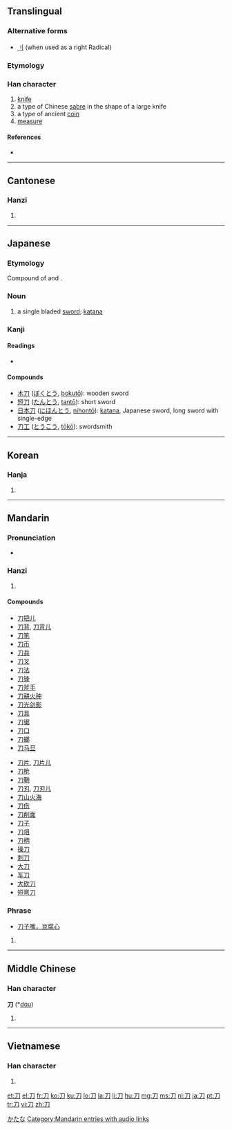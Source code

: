 ==Translingual==
{{Han stroke|[[Image:刀-order.gif]]}}
===Alternative forms===
*[[刂]] (when used as a right Radical)

===Etymology===
{{liushu|p}}
{{Han etyl}}

===Han character===
{{Han char|rn=18|rad=刀|as=00|sn=2|four=1722<sub>0</sub>|canj=尸竹 (SH)}}

# [[knife]]
# a type of Chinese [[sabre]] in the shape of a large knife
# a type of ancient [[coin]]
# [[measure]]

====References====
* {{Han ref|kx=0135.240|dkj=01845|dj=0304.040|hdz=10319.120|uh=5200|ud=20992|bh=A44D|bd=42061}}

----

==Cantonese==

===Hanzi===
{{yue-hanzi|jyut=[[dou1]]|y=[[dou1]]}}

# {{defn|Cantonese|sort=刀00}}

----

==Japanese==

===Etymology===

Compound of {{term|片|kata|one, piece}} and {{term|刃|na|blade}}.

===Noun===
{{ja-noun|k|hira=かたな|rom=katana}}

# a single bladed [[sword]]; [[katana]]

===Kanji===
{{ja-kanji|grade=2|rs=刀00}}

====Readings====
* {{ja-readings|on=[[とう]] (tō) < [[たう]] (tau), [[と]] (to)|kun=[[かたな]] (katana)}}

====Compounds====
* [[木刀]] ([[ぼくとう]], [[bokutō]]): wooden sword
* [[短刀]] ([[たんとう]], [[tantō]]): short sword
* [[日本刀]] ([[にほんとう]], [[nihontō]]): [[katana]], Japanese sword, long sword with single-edge
* [[刀工]] ([[とうこう]], [[tōkō]]): swordsmith

[[Category:ja:Weapons|かたな]]

----

==Korean==

===Hanja===
{{ko-hanja|hangeul=[[도]]|eumhun=칼|rv=do|mr=to}}

# {{defn|Korean|sort=刀00}}

----

==Mandarin==

===Pronunciation===
* {{audio|zh-dāo.ogg|audio}}

===Hanzi===
{{cmn-hanzi|pin=[[dāo]] ([[dao1]]), [[fèn]] ([[fen4]])|wg=tao<sup>1</sup>, fen<sup>4</sup>}}

# {{defn|Mandarin|sort=刀00}}

====Compounds====
{{top2}}
* [[刀把儿]]
* [[刀背]], [[刀背儿]]
* [[刀笔]]
* [[刀币]]
* [[刀兵]]
* [[刀叉]]
* [[刀法]]
* [[刀锋]]
* [[刀斧手]]
* [[刀耕火种]]
* [[刀光剑影]]
* [[刀具]]
* [[刀锯]]
* [[刀口]]
* [[刀螂]]
* [[刀马旦]]
{{mid2}}
* [[刀片]], [[刀片儿]]
* [[刀枪]]
* [[刀鞘]]
* [[刀刃]], [[刀刃儿]]
* [[刀山火海]]
* [[刀伤]]
* [[刀削面]]
* [[刀子]]
* [[刀俎]]
* [[刀柄]]
* [[操刀]]
* [[刺刀]]
* [[大刀]]
* [[军刀]]
* [[大砍刀]]
* [[短弯刀]]
{{bottom2}}

===Phrase===
* [[刀子嘴，豆腐心]]

# {{defn|Mandarin|sort=刀00}}

[[Category:Mandarin entries with audio links]]

----

==Middle Chinese==

===Han character===
'''刀''' (*[[dɑu]])<!--asterisk indicates that this is a reconstructed pronunciation--><!--Unihan database uses the vowel ɑ instead of a; are these the same?-->

# {{defn|Middle Chinese|sort=刀00}}

----

==Vietnamese==

===Han character===
{{vi-hantu|[[đao]], [[dao]], [[đeo]]|rs=刀00}}

# {{defn|Vietnamese|sort=刀00}}

[[et:刀]]
[[el:刀]]
[[fr:刀]]
[[ko:刀]]
[[ku:刀]]
[[lo:刀]]
[[la:刀]]
[[li:刀]]
[[hu:刀]]
[[mg:刀]]
[[ms:刀]]
[[nl:刀]]
[[ja:刀]]
[[pt:刀]]
[[tr:刀]]
[[vi:刀]]
[[zh:刀]]